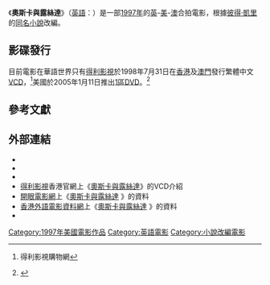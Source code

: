 {{noteTA
|T=zh-tw:奧斯卡與露辛達 (電影); zh-hk:玻璃之戀; zh-mo:奧斯卡與露辛達 (電影); zh-cn:奥斯卡与露辛达 (电影); zh:奧斯卡與露絲達;
|G1=Movie
|G2=Show
|1=zh-tw:奧斯卡與露辛達; zh-hk:玻璃之戀; zh-mo:奧斯卡與露辛達; zh-cn:奥斯卡与露辛达; zh:奧斯卡與露絲達;
|2=zh-tw:雷夫·范恩斯; zh-hk:賴夫·費恩斯; zh-cn:拉尔夫·费因斯;
|3=zh-tw:凱特·布蘭琪; zh-hk:姬蒂·白蘭芝; zh-cn:凯特·布兰切特;
}}

{{Infobox film
|name           = 奧斯卡與露絲達
|original_name  = {{lang|en|''Oscar and Lucinda''}}
|image          = Oscar and Lucinda (Hong Kong version VCD cover).JPG
|caption        = [[得利影視|得利]]發行香港版[[VCD|VCD]]封面
|director       = Gillian Armstrong
|producer       = Robin Dalton<br />Timothy White<br />Mark Turnbull
|screenplay     = Laura Jones
|story          =
|starring       = [[賴夫·費恩斯|賴夫·費恩斯]]<br />[[姬蒂·白蘭芝|姬蒂·白蘭芝]]
|music          = [[湯瑪斯·紐曼|湯瑪斯·紐曼]]
|cinematography = Geoffrey Simpson
|editing        = Nicholas Beaumon
|studio         = Australian Film Finance Corporation<br />Dalton Films<br />Meridian Films
|sequel         = 
|distributor    = [[福斯探照燈影業|福斯探照燈影業]]
|released       = {{Film date|1997|12|31}}
|runtime        = 132[[分鐘|分鐘]]
|country        = {{GBR}}<br />{{USA}}<br />{{AUS}}
|language       = [[英語|英語]]、[[法語|法語]]
|budget         = 1600萬[[澳洲元|澳洲元]]
|gross          = 4,953,510[[美元|美元]]<ref>{{cite web|url=http://www.imdb.com/title/tt0119843/business?ref_=ttloc_ql_4|title=Oscar and Lucinda (1997) – Box office / business|work=IMDb|accessdate=29 November 2015|archive-date=2019-12-09|archive-url=https://web.archive.org/web/20191209135331/https://www.imdb.com/title/tt0119843/?ref_=ttloc_ql_4|dead-url=no}}</ref>
| followed_by   =
| tw_name       = 奧斯卡與露辛達
| hk_name       = 玻璃之戀 {{small|(影院上映譯名)}}<br />奧斯卡與露辛達 {{small|(VCD譯名)}}<br />奧斯卡與露絲達
| mo_name      = 奧斯卡與露辛達
| cn_name       = 奥斯卡与露辛达
}}
{{Portal box|電影|澳大利亞}}

《'''奧斯卡與露絲達'''》（[[英語|英語]]：{{lang|en|''Oscar and Lucinda''}}）是一部[[1997年電影|1997年]]的[[英國電影|英]]-[[美國電影|美]]-[[澳洲電影|澳]]合拍電影，根據[[彼得·凱里|彼得·凱里]]的[[奧斯卡與露辛達|同名小說]]改編。

== 影碟發行 ==
目前電影在華語世界只有[[得利影視|得利影視]]於1998年7月31日在[[香港|香港]]及[[澳門|澳門]]發行繁體中文[[VCD|VCD]]，<ref>{{cite web|url=http://eshop.deltamac.com.hk/product.php?id=8653|title=奧斯卡與露辛達|access-date=2017-01-23|archive-url=https://web.archive.org/web/20170202030100/http://eshop.deltamac.com.hk/product.php?id=8653|archive-date=2017-02-02|dead-url=yes}} 得利影視購物網</ref>美國於2005年1月11日推出[[DVD區域碼|1區]][[DVD|DVD]]。<ref>{{cite web|url=http://www.dvdarchive.kinkycyborg.com/index.php?mediaid=024543130864&action=show|title=Oscar and Lucinda|access-date=2017-01-23|archive-url=https://web.archive.org/web/20170202020147/http://www.dvdarchive.kinkycyborg.com/index.php?mediaid=024543130864&action=show|archive-date=2017-02-02|dead-url=yes}}</ref>

==參考文獻==
{{Reflist}}

== 外部連結 ==
* {{IMDb title|0119843|奧斯卡與露絲達}}
* {{Amg movie|158867|奧斯卡與露絲達}}
* {{Rotten-tomatoes|oscar_and_lucinda|奧斯卡與露絲達}}
* [[得利影視|得利影視]]香港官網上《[https://web.archive.org/web/20161110110204/http://www.deltamac.com.hk/newdeltamac/chi/detail.php?type=product&pdt=pdt0000657&item=VCD 奧斯卡與露絲達]》的VCD介紹 {{zh-hk}}
* [[開眼電影網|開眼電影網]]上《[http://app2.atmovies.com.tw/film/fOen00119843/ 奧斯卡與露絲達] {{Wayback|url=http://app2.atmovies.com.tw/film/fOen00119843/ |date=20190918231101 }}》的資料 {{zh-tw}}
* [[香港外語電影資料網|香港外語電影資料網]]上《[http://playitagain.info/site/1999/oscar-and-lucinda/ 奧斯卡與露絲達] {{Wayback|url=http://playitagain.info/site/1999/oscar-and-lucinda/ |date=20190913105955 }}》的資料 {{zh-hk}}
* {{douban}}

[[Category:1997年美國電影作品|Category:1997年美國電影作品]]
[[Category:英語電影|Category:英語電影]]
[[Category:小說改編電影|Category:小說改編電影]]
